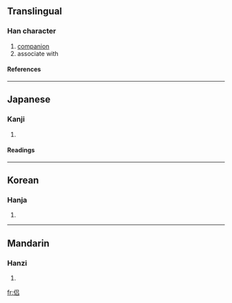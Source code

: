 {{see|侶}}

==Translingual==
===Han character===
{{Han char|rn=9|rad=人|as=06|sn=8|four=|canj=人口口 (ORR)}}
# [[companion]]
# associate with
====References====
{{Han ref|kx=0102.291|hdz=10147.120|uh=4FA3|ud=20387}}
----
==Japanese==
===Kanji===
{{ja-kanji|grade=|rs=人06}}
# {{defn|Japanese}} 
====Readings====
{{ja-readings|on=[[りょ]] (ryo), [[ろ]] (ro)|kun=[[とも]] (tomo)}}
----
==Korean==
===Hanja===
{{ko-hanja|hangeul=려|rv=ryeo|mr=ryŏ}}
# {{defn|Korean}}
----
==Mandarin==
===Hanzi===
{{cmn-hanzi|tra=侶|pin=[[l]] (lÜ3)|wg=<sup>3</sup>}}
# {{defn|Mandarin}}

[[fr:侣]]